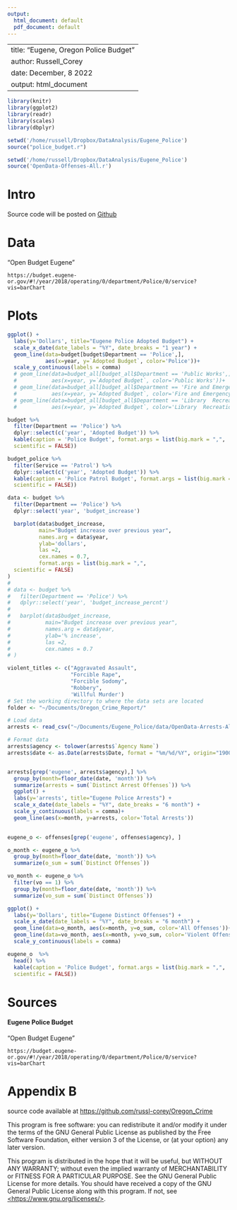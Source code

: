 ```yaml
---
output:
  html_document: default
  pdf_document: default
---
```


<!-- # Filename: Eugene_Police_Budget_Report.rmd -->

<!-- # Author: @russl_corey -->

<!-- # Date: oct 10, 2022 -->

<!-- # This program is free software: you can redistribute it and/or modify it under  -->

<!-- # the terms of the GNU General Public License as published by the Free Software  -->

<!-- # Foundation, either version 3 of the License, or (at your option) any later  -->

<!-- # version. -->

<!-- #  -->

<!-- # This program is distributed in the hope that it will be useful, but WITHOUT ANY  -->

<!-- # WARRANTY; without even the implied warranty of MERCHANTABILITY or FITNESS FOR A  -->

<!-- # PARTICULAR PURPOSE. See the GNU General Public License for more details. -->

<!-- # You should have received a copy of the GNU General Public License along with  -->

<!-- # this program. If not, see <https://www.gnu.org/licenses/>.  -->

---
title: "Eugene, Oregon Police Budget"
author: Russell_Corey
date: December, 8 2022
output: html_document
---

\newpage

```r
library(knitr)
library(ggplot2)
library(readr)
library(scales)
library(dbplyr)
```

```r
setwd('/home/russell/Dropbox/DataAnalysis/Eugene_Police')
source("police_budget.r")
```

```r
setwd('/home/russell/Dropbox/DataAnalysis/Eugene_Police')
source('OpenData-Offenses-All.r')
```
# Intro

 Source code will be posted on [Github](https://github.com/russl-corey/Oregon_Crime)

# Data

"Open Budget Eugene"

    https://budget.eugene-or.gov/#!/year/2018/operating/0/department/Police/0/service?vis=barChart

\newpage

# Plots



```r



ggplot() +
  labs(y='Dollars', title="Eugene Police Adopted Budget") +
  scale_x_date(date_labels = "%Y", date_breaks = "1 year") +
  geom_line(data=budget[budget$Department == 'Police',], 
            aes(x=year, y=`Adopted Budget`, color='Police'))+
  scale_y_continuous(labels = comma)
  # geom_line(data=budget_all[budget_all$Department == 'Public Works',], 
  #           aes(x=year, y=`Adopted Budget`, color='Public Works'))+
  # geom_line(data=budget_all[budget_all$Department == 'Fire and Emergency Medical Services',], 
  #           aes(x=year, y=`Adopted Budget`, color='Fire and Emergency Medical Services'))+
  # geom_line(data=budget_all[budget_all$Department == 'Library  Recreation and Cultural Services',], 
  #           aes(x=year, y=`Adopted Budget`, color='Library  Recreation and Cultural Services'))

budget %>%
  filter(Department == 'Police') %>%
  dplyr::select(c('year', 'Adopted Budget')) %>%
  kable(caption = 'Police Budget', format.args = list(big.mark = ",",
  scientific = FALSE))

budget_police %>%
  filter(Service == 'Patrol') %>%
  dplyr::select(c('year', 'Adopted Budget')) %>%
  kable(caption = 'Police Patrol Budget', format.args = list(big.mark = ",",
  scientific = FALSE))

```



```r

data <- budget %>%
  filter(Department == 'Police') %>%
  dplyr::select('year', 'budget_increase') 

  barplot(data$budget_increase,
          main="Budget increase over previous year",
          names.arg = data$year,
          ylab='dollars',
          las =2,
          cex.names = 0.7,
          format.args = list(big.mark = ",",
  scientific = FALSE)
)
#   
# data <- budget %>%
#   filter(Department == 'Police') %>%
#   dplyr::select('year', 'budget_increase_percnt') 
# 
#   barplot(data$budget_increase,
#           main="Budget increase over previous year",
#           names.arg = data$year,
#           ylab='% increase',
#           las =2,
#           cex.names = 0.7
# )

```


```r

violent_titles <- c("Aggravated Assault",
                    "Forcible Rape", 
                    "Forcible Sodomy", 
                    "Robbery",
                    'Willful Murder')
# Set the working directory to where the data sets are located
folder <- "~/Documents/Oregon_Crime_Report/"

# Load data
arrests <- read_csv("~/Documents/Eugene_Police/data/OpenData-Arrests-All.csv")

# Format data
arrests$agency <- tolower(arrests$`Agency Name`)
arrests$date <- as.Date(arrests$Date, format = "%m/%d/%Y", origin="1900-01-01")


arrests[grep('eugene', arrests$agency),] %>%
  group_by(month=floor_date(date, 'month')) %>%
  summarize(arrests = sum(`Distinct Arrest Offenses`)) %>%
  ggplot() +
  labs(y='arrests', title="Eugene Police Arrests") +
  scale_x_date(date_labels = "%Y", date_breaks = "6 month") +
  scale_y_continuous(labels = comma)+
  geom_line(aes(x=month, y=arrests, color='Total Arrests'))
  

```

```r

eugene_o <- offenses[grep('eugene', offenses$agency), ]

o_month <- eugene_o %>%
  group_by(month=floor_date(date, 'month')) %>%
  summarize(o_sum = sum(`Distinct Offenses`))

vo_month <- eugene_o %>%
  filter(vo == 1) %>%
  group_by(month=floor_date(date, 'month')) %>%
  summarize(vo_sum = sum(`Distinct Offenses`))

ggplot() +
  labs(y='Dollars', title="Eugene Distinct Offenses") +
  scale_x_date(date_labels = "%Y", date_breaks = "6 month") +
  geom_line(data=o_month, aes(x=month, y=o_sum, color='All Offenses'))+
  geom_line(data=vo_month, aes(x=month, y=vo_sum, color='Violent Offenses'))+
  scale_y_continuous(labels = comma)

eugene_o  %>%
  head() %>%
  kable(caption = 'Police Budget', format.args = list(big.mark = ",",
  scientific = FALSE))

```


\newpage

# Sources

#### Eugene Police Budget

"Open Budget Eugene"

    https://budget.eugene-or.gov/#!/year/2018/operating/0/department/Police/0/service?vis=barChart






\newpage

# Appendix B

source code available at <https://github.com/russl-corey/Oregon_Crime>

This program is free software: you can redistribute it and/or modify it under the terms of the GNU General Public License as published by the Free Software Foundation, either version 3 of the License, or (at your option) any later version.

This program is distributed in the hope that it will be useful, but WITHOUT ANY WARRANTY; without even the implied warranty of MERCHANTABILITY or FITNESS FOR A PARTICULAR PURPOSE. See the GNU General Public License for more details. You should have received a copy of the GNU General Public License along with this program. If not, see [\<https://www.gnu.org/licenses/\>](https://www.gnu.org/licenses/).
